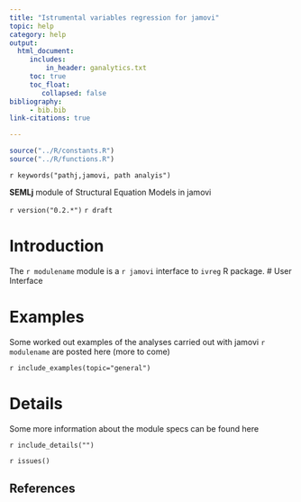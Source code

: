 ```yaml
---
title: "Istrumental variables regression for jamovi"
topic: help
category: help
output: 
  html_document:
     includes:
         in_header: ganalytics.txt
     toc: true
     toc_float:
        collapsed: false
bibliography: 
     - bib.bib
link-citations: true

---
```



```r
source("../R/constants.R")
source("../R/functions.R")
```

`r keywords("pathj,jamovi, path analyis")`

**SEMLj** module of Structural Equation Models in jamovi

`r version("0.2.*")` 
`r draft`


# Introduction

The `r modulename` module is a `r jamovi` interface to `ivreg` R package. 
# User Interface


# Examples

Some worked out examples of the analyses carried out with jamovi `r modulename` are posted here (more to come)

`r include_examples(topic="general")`

# Details

Some more information about the module specs can be found here

`r include_details("")`


`r issues()`

## References